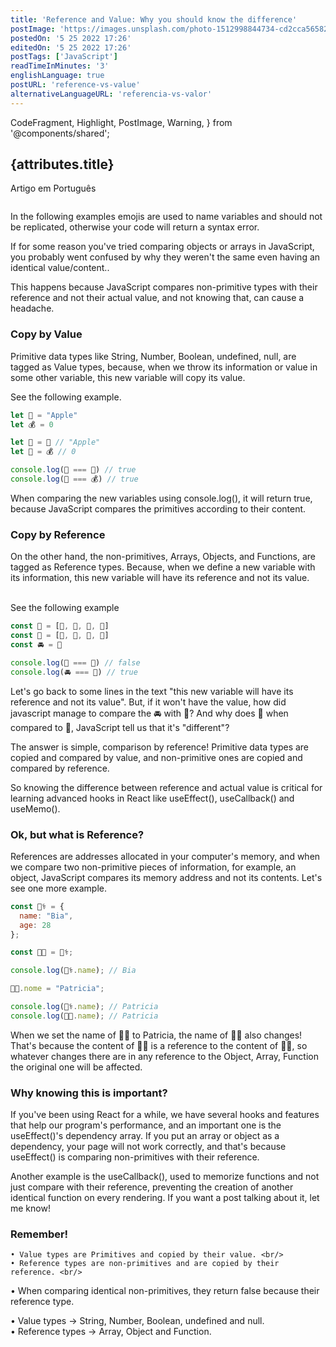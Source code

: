 ```yaml
---
title: 'Reference and Value: Why you should know the difference'
postImage: 'https://images.unsplash.com/photo-1512998844734-cd2cca565822?crop=entropy&cs=tinysrgb&fm=jpg&ixlib=rb-1.2.1&q=80&raw_url=true&ixid=MnwxMjA3fDB8MHxwaG90by1wYWdlfHx8fGVufDB8fHx8&auto=format&fit=crop&w=1921'
postedOn: '5 25 2022 17:26'
editedOn: '5 25 2022 17:26'
postTags: ['JavaScript']
readTimeInMinutes: '3'
englishLanguage: true
postURL: 'reference-vs-value'
alternativeLanguageURL: 'referencia-vs-valor'
---
```


  CodeFragment,
  Highlight,
  PostImage,
  Warning,
} from '@components/shared';

## {attributes.title}

<Link to={`/blog/${attributes.alternativeLanguageURL}`}>
  <div>Artigo em Português</div>
</Link>

<img
  src={mainImage}
  alt=''
  title='Photo by David Jorre'
  className='MainImage'
/>

<Warning>
  In the following examples emojis are used to name variables and should not be
  replicated, otherwise your code will return a syntax error.
</Warning>

If for some reason you've tried comparing <CodeFragment>objects</CodeFragment> or <CodeFragment>arrays</CodeFragment> in JavaScript, you probably went confused by why they weren't the same even having an identical value/content.. <br/>

This happens because JavaScript compares non-primitive types with their <Highlight>reference</Highlight> and not their actual value, and not knowing that, can cause a headache.

### Copy by Value <br/>

Primitive data types like <CodeFragment>String</CodeFragment>, <CodeFragment>Number</CodeFragment>, <CodeFragment>Boolean</CodeFragment>, <CodeFragment>undefined</CodeFragment>, <CodeFragment>null</CodeFragment>, are tagged as <Highlight>Value</Highlight> types, because, when we throw its information or value in some other variable, this new variable will copy its value.

See the following example.

```js
let 🍎 = "Apple"
let 💰 = 0

let 🍏 = 🍎 // "Apple"
let 👜 = 💰 // 0

console.log(🍏 === 🍎) // true
console.log(👜 === 💰) // true

```

When comparing the new variables using <CodeFragment>console.log()</CodeFragment>, it will return <CodeFragment>true</CodeFragment>, because JavaScript compares the primitives according to their content.

### Copy by Reference

On the other hand, the non-primitives, <CodeFragment>Arrays</CodeFragment>, <CodeFragment>Objects</CodeFragment>, and <CodeFragment>Functions</CodeFragment>, are tagged as <Highlight>Reference</Highlight> types. Because, when we define a new variable with its information, this new variable will have its reference and not its value.

<br />
See the following example

```js
const 🚗 = [💺, 💺, 💺, 💺]
const 🚓 = [💺, 💺, 💺, 💺]
const 🚘 = 🚗

console.log(🚓 === 🚗) // false
console.log(🚘 === 🚗) // true
```

Let's go back to some lines in the text <Highlight>"this new variable will have its reference and not its value"</Highlight>. But, if it won't have the value, how did javascript manage to compare the 🚘 with 🚗? And why does 🚓 when compared to 🚗, JavaScript tell us that it's "different"? <br/>

The answer is simple, comparison by <Highlight>reference</Highlight>! Primitive data types are copied and compared by value, and non-primitive ones are copied and compared by reference. <br/>

So knowing the difference between <Highlight>reference</Highlight> and actual <Highlight>value</Highlight> is critical for learning advanced hooks in React like <CodeFragment>useEffect()</CodeFragment>, <CodeFragment>useCallback() </CodeFragment> and <CodeFragment>useMemo()</CodeFragment>.

### Ok, but what is Reference?

References are addresses allocated in your computer's memory, and when we compare two non-primitive pieces of information, for example, an <CodeFragment>object</CodeFragment>, JavaScript compares its memory address and not its contents. Let's see one more example.

```js
const 👩‍⚕️ = {
  name: "Bia",
  age: 28
};

const 👩‍🍳 = 👩‍⚕️;

console.log(👩‍⚕️.name); // Bia

👩‍🍳.nome = "Patricia";

console.log(👩‍⚕️.name); // Patricia
console.log(👩‍🍳.name); // Patricia
```

When we set the name of 👩‍🍳 to Patricia, the name of 👩‍⚕️ also changes! That's because the content of 👩‍🍳 is a <Highlight>reference</Highlight> to the content of 👩‍⚕️, so whatever changes there are in any reference to the <CodeFragment>Object</CodeFragment>, <CodeFragment>Array</CodeFragment>, <CodeFragment >Function</CodeFragment> the original one will be affected.

### Why knowing this is important?

If you've been using React for a while, we have several hooks and features that help our program's performance, and an important one is the <CodeFragment>useEffect()</CodeFragment>'s dependency array. If you put an array or object as a dependency, your page will not work correctly, and that's because <CodeFragment>useEffect()</CodeFragment> is comparing non-primitives with their <Highlight>reference</Highlight>. <br/>

Another example is the <CodeFragment>useCallback()</CodeFragment>, used to memorize functions and not just compare with their reference, preventing the creation of another identical function on every rendering. If you want a post talking about it, let me know!

### <Highlight>Remember!</Highlight>

    • Value types are Primitives and copied by their value. <br/>
    • Reference types are non-primitives and are copied by their reference. <br/>

• When comparing identical non-primitives, they return <CodeFragment>false</CodeFragment> because their <Highlight>reference</Highlight> type. <br/>

• Value types → <CodeFragment>String</CodeFragment>, <CodeFragment>Number</CodeFragment>, <CodeFragment>Boolean</CodeFragment>, <CodeFragment>undefined</CodeFragment> and <CodeFragment>null</CodeFragment>. <br/>
• Reference types → <CodeFragment>Array</CodeFragment>, <CodeFragment>Object</CodeFragment> and <CodeFragment>Function</CodeFragment>.
